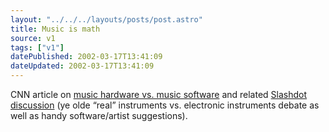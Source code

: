 ```yaml
---
layout: "../../../layouts/posts/post.astro"
title: Music is math
source: v1
tags: ["v1"]
datePublished: 2002-03-17T13:41:09
dateUpdated: 2002-03-17T13:41:09
---
```


CNN article on [music hardware vs. music software][1] and related [Slashdot discussion][2] (ye olde &#8220;real&#8221; instruments vs. electronic instruments debate as well as handy software/artist suggestions).

[1]: http://www.cnn.com/2002/TECH/ptech/03/15/music.computers.reut/index.html "Software synths becoming more popular than traditional hardware-based synths. You're *kidding* - really?"
[2]: http://slashdot.org/articles/02/03/16/1437211.shtml
